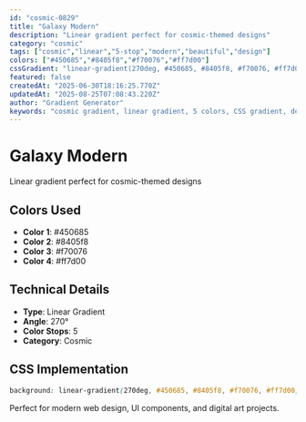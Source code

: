 ```yaml
---
id: "cosmic-0829"
title: "Galaxy Modern"
description: "Linear gradient perfect for cosmic-themed designs"
category: "cosmic"
tags: ["cosmic","linear","5-stop","modern","beautiful","design"]
colors: ["#450685","#8405f8","#f70076","#ff7d00"]
cssGradient: "linear-gradient(270deg, #450685, #8405f8, #f70076, #ff7d00)"
featured: false
createdAt: "2025-06-30T18:16:25.770Z"
updatedAt: "2025-08-25T07:08:43.220Z"
author: "Gradient Generator"
keywords: "cosmic gradient, linear gradient, 5 colors, CSS gradient, design, #450685, #8405f8, #f70076, #ff7d00"
---
```


# Galaxy Modern

Linear gradient perfect for cosmic-themed designs

## Colors Used
- **Color 1**: #450685
- **Color 2**: #8405f8
- **Color 3**: #f70076
- **Color 4**: #ff7d00

## Technical Details
- **Type**: Linear Gradient
- **Angle**: 270°
- **Color Stops**: 5
- **Category**: Cosmic

## CSS Implementation
```css
background: linear-gradient(270deg, #450685, #8405f8, #f70076, #ff7d00);
```

Perfect for modern web design, UI components, and digital art projects.
